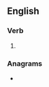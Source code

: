 ==English==

===Verb===
{{head|en|verb form}}

# {{en-past of|prate}}

===Anagrams===
* {{anagrams|en|a=adeprt|depart|drapet|parted|petard|rapted|tarped|traped}}